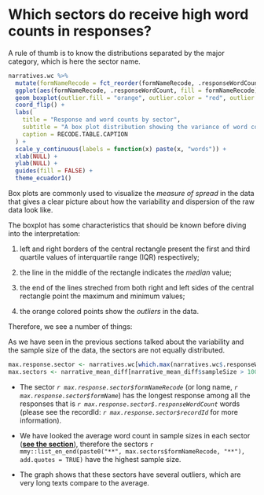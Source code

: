 
# Which sectors do receive high word counts in responses? {-}

A rule of thumb is to know the distributions separated by the major category,
which is here the sector name.

```r
narratives.wc %>%
  mutate(formNameRecode = fct_reorder(formNameRecode, .responseWordCount)) %>% 
  ggplot(aes(formNameRecode, .responseWordCount, fill = formNameRecode)) +
  geom_boxplot(outlier.fill = "orange", outlier.color = "red", outlier.shape = 23, outlier.alpha = 1) +
  coord_flip() +
  labs(
    title = "Response and word counts by sector",
    subtitle = "A box plot distribution showing the variance of word counts in different sectors",
    caption = RECODE.TABLE.CAPTION
  ) +
  scale_y_continuous(labels = function(x) paste(x, "words")) +
  xlab(NULL) +
  ylab(NULL) +
  guides(fill = FALSE) +
  theme_ecuador1() 
```

Box plots are commonly used to visualize the *measure of spread* in the data
that gives a clear picture about how the variability and dispersion of the raw
data look like.

The boxplot has some characteristics that should be known before diving into the
interpretation:

1) left and right borders of the central rectangle present the
first and third quartile values of interquartile range (IQR) respectively;

2) the line in the middle of the rectangle indicates the *median* value;

3) the end of the lines streched from both right and left sides of the central
rectangle point the maximum and minimum values;

4) the orange colored points show the *outliers* in the data.

Therefore, we see a number of things:

As we have seen in the previous sections talked about the variability and the
sample size of the data, the sectors are not equally distributed.

```r
max.response.sector <- narratives.wc[which.max(narratives.wc$.responseWordCount), ]
max.sectors <- narrative_mean_diff[narrative_mean_diff$sampleSize > 100,]
```

+ The sector *`r max.response.sector$formNameRecode`* 
(or long name, *`r max.response.sector$formName`*)
has the longest response among all the responses that is 
*`r max.response.sector$.responseWordCount`* words 
(please see the recordId: *`r max.response.sector$recordId`* for more information).

+ We have looked the average word count in sample
sizes in each sector
([**see the section**](#average-word-count-per-sector)),
therefore the sectors
`r mmy::list_en_end(paste0("**", max.sectors$formNameRecode, "**"), add.quotes = TRUE)` 
have the highest sample size.

+ The graph shows that these sectors have several outliers, which are very long
texts compare to the average.

